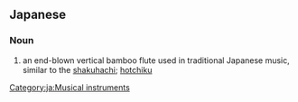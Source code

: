 ==Japanese==
{{ja-kanjitab|yomi=on}}

===Noun===
{{ja-noun|ほっちく}}

# an end-blown vertical bamboo flute used in traditional Japanese music, similar to the [[shakuhachi]]; [[hotchiku]]

[[Category:ja:Musical instruments]]